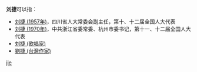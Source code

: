 '''刘捷'''可以指：
* [[刘捷_(1957年)|刘捷 (1957年)]]，四川省人大常委会副主任，第十、十二届全国人大代表
* [[刘捷_(1970年)|刘捷 (1970年)]]，中共浙江省委常委、杭州市委书记，第十一、十二届全国人大代表 
* [[刘捷_(歌唱家)|刘捷 (歌唱家)]]
* [[劉捷_(台灣作家)|劉捷 (台灣作家)]]
{{disambig}}

[[Category:二字刘姓人名消歧义|jie]]